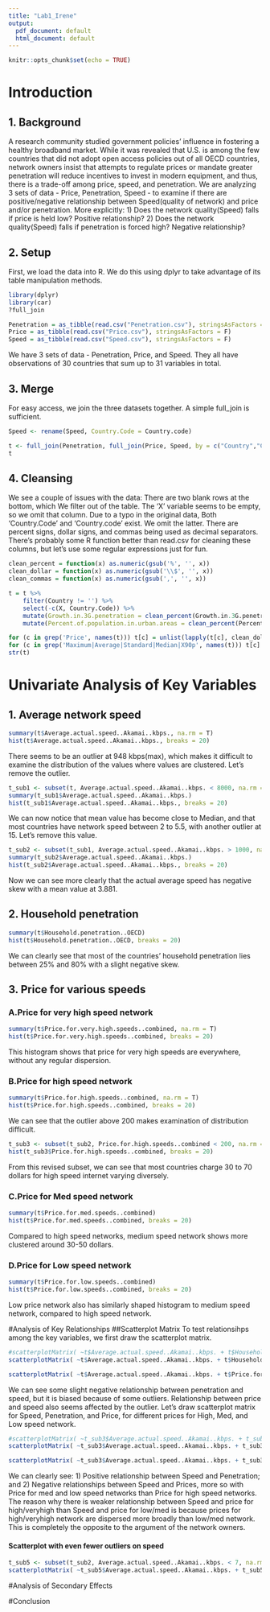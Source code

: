 ---
title: "Lab1_Irene"
output:
  pdf_document: default
  html_document: default
---

```{r setup, include=FALSE}
knitr::opts_chunk$set(echo = TRUE)
```

# Introduction
## 1. Background
A research community studied government policies' influence in fostering a healthy broadband market. While it was revealed that U.S. is among the few countries that did not adopt open access policies out of all OECD countries, network owners insist that attempts to regulate prices or mandate greater penetration will reduce incentives to invest in modern equipment, and thus, there is a trade-off among price, speed, and penetration.
We are analyzing 3 sets of data - Price, Penetration, Speed - to examine if there are positive/negative relationship between Speed(quality of network) and price and/or penetration.
More explicitly:
1) Does the network quality(Speed) falls if price is held low? Positive relationship?
2) Does the network quality(Speed) falls if penetration is forced high? Negative relationship?

## 2. Setup
First, we load the data into R. We do this using dplyr to take advantage of its table manipulation methods.
```{r}
library(dplyr)
library(car)
?full_join

Penetration = as_tibble(read.csv("Penetration.csv"), stringsAsFactors = F)
Price = as_tibble(read.csv("Price.csv"), stringsAsFactors = F)
Speed = as_tibble(read.csv("Speed.csv"), stringsAsFactors = F)
```
We have 3 sets of data - Penetration, Price, and Speed. They all have observations of 30 countries that sum up to 31 variables in total.

## 3. Merge
For easy access, we join the three datasets together. A simple full_join is sufficient.
```{r}
Speed <- rename(Speed, Country.Code = Country.code)

t <- full_join(Penetration, full_join(Price, Speed, by = c("Country","Country.Code"), copy = FALSE), by = c("Country","Country.Code"), copy = FALSE)
t
```

## 4. Cleansing
We see a couple of issues with the data:
There are two blank rows at the bottom, which We filter out of the table.
The 'X' variable seems to be empty, so we omit that column.
Due to a typo in the original data, Both 'Country.Code' and 'Country.code' exist. We omit the latter.
There are percent signs, dollar signs, and commas being used as decimal separators. There's probably some R function better than read.csv for cleaning these columns, but let's use some regular expressions just for fun.
```{r}
clean_percent = function(x) as.numeric(gsub('%', '', x))
clean_dollar = function(x) as.numeric(gsub('\\$', '', x))
clean_commas = function(x) as.numeric(gsub(',', '', x))

t = t %>%
    filter(Country != '') %>%
    select(-c(X, Country.Code)) %>%
    mutate(Growth.in.3G.penetration = clean_percent(Growth.in.3G.penetration)) %>%
    mutate(Percent.of.population.in.urban.areas = clean_percent(Percent.of.population.in.urban.areas))

for (c in grep('Price', names(t))) t[c] = unlist(lapply(t[c], clean_dollar))
for (c in grep('Maximum|Average|Standard|Median|X90p', names(t))) t[c] = unlist(lapply(t[c], clean_commas))
str(t)
```

# Univariate Analysis of Key Variables
## 1. Average network speed
```{r}
summary(t$Average.actual.speed..Akamai..kbps., na.rm = T)
hist(t$Average.actual.speed..Akamai..kbps., breaks = 20)
```
There seems to be an outlier at 948 kbps(max), which makes it difficult to examine the distribution of the values where values are clustered. Let's remove the outlier.
```{r}
t_sub1 <- subset(t, Average.actual.speed..Akamai..kbps. < 8000, na.rm = T)
summary(t_sub1$Average.actual.speed..Akamai..kbps.)
hist(t_sub1$Average.actual.speed..Akamai..kbps., breaks = 20)
```
We can now notice that mean value has become close to Median, and that most countries have network speed between 2 to 5.5, with another outlier at 15.
Let's remove this value.
```{r}
t_sub2 <- subset(t_sub1, Average.actual.speed..Akamai..kbps. > 1000, na.rm = T)
summary(t_sub2$Average.actual.speed..Akamai..kbps.)
hist(t_sub2$Average.actual.speed..Akamai..kbps., breaks = 20)
```
Now we can see more clearly that the actual average speed has negative skew with a mean value at 3.881.

## 2. Household penetration
```{r}
summary(t$Household.penetration..OECD)
hist(t$Household.penetration..OECD, breaks = 20)
```
We can clearly see that most of the countries' household penetration lies between 25% and 80% with a slight negative skew.

## 3. Price for various speeds
### A.Price for very high speed network
```{r}
summary(t$Price.for.very.high.speeds..combined, na.rm = T)
hist(t$Price.for.very.high.speeds..combined, breaks = 20)
```
This histogram shows that price for very high speeds are everywhere, without any regular dispersion.

### B.Price for high speed network
```{r}
summary(t$Price.for.high.speeds..combined, na.rm = T)
hist(t$Price.for.high.speeds..combined, breaks = 20)
```
We can see that the outlier above 200 makes examination of distribution difficult.
```{r}
t_sub3 <- subset(t_sub2, Price.for.high.speeds..combined < 200, na.rm = T)
hist(t_sub3$Price.for.high.speeds..combined, breaks = 20)
```
From this revised subset, we can see that most countries charge 30 to 70 dollars for high speed internet varying diversely.

### C.Price for Med speed network
```{r}
summary(t$Price.for.med.speeds..combined)
hist(t$Price.for.med.speeds..combined, breaks = 20)
```
Compared to high speed networks, medium speed network shows more clustered around 30-50 dollars.

### D.Price for Low speed network
```{r}
summary(t$Price.for.low.speeds..combined)
hist(t$Price.for.low.speeds..combined, breaks = 20)
```
Low price network also has similarly shaped histogram to medium speed network, compared to high speed network.

#Analysis of Key Relationships
##Scatterplot Matrix
To test relationsihps among the key variables, we first draw the scatterplot matrix.
```{r}
#scatterplotMatrix( ~t$Average.actual.speed..Akamai..kbps. + t$Household.penetration..OECD + t$Price.for.very.high.speeds..combined + t$Price.for.high.speeds..combined + t$Price.for.med.speeds..combined + t$Price.for.low.speeds..combined, diagonal = "hist")
scatterplotMatrix( ~t$Average.actual.speed..Akamai..kbps. + t$Household.penetration..OECD, diagonal = 'hist')
```
```{r}
scatterplotMatrix( ~t$Average.actual.speed..Akamai..kbps. + t$Price.for.very.high.speeds..combined + t$Price.for.high.speeds..combined, diagonal = 'hist')
```

We can see some slight negative relationship between penetration and speed, but it is biased because of some outliers. Relationship between price and speed also seems affected by the outlier.
Let's draw scatterplot matrix for Speed, Penetration, and Price, for different prices for High, Med, and Low speed network.

```{r}
#scatterplotMatrix( ~t_sub3$Average.actual.speed..Akamai..kbps. + t_sub3$Household.penetration..OECD + t_sub3$Price.for.very.high.speeds..combined + t_sub3$Price.for.high.speeds..combined + t_sub3$Price.for.med.speeds..combined + t_sub3$Price.for.low.speeds..combined, diagonal = "hist")
scatterplotMatrix( ~t_sub3$Average.actual.speed..Akamai..kbps. + t_sub3$Household.penetration..OECD, diagonal = 'hist')
```

```{r}
scatterplotMatrix( ~t_sub3$Average.actual.speed..Akamai..kbps. + t_sub3$Price.for.high.speeds..combined + t_sub3$Price.for.very.high.speeds..combined, diagonal = "hist")
```
We can clearly see:
1) Positive relationship between Speed and Penetration; and
2) Negative relationships between Speed and Prices, more so with Price for med and low speed networks than Price for high speed networks.
The reason why there is weaker relationship between Speed and price for high/veryhigh than Speed and price for low/med is because prices for high/veryhigh network are dispersed more broadly than low/med network.
This is completely the opposite to the argument of the network owners.


#### Scatterplot with even fewer outliers on speed
```{r}
t_sub5 <- subset(t_sub2, Average.actual.speed..Akamai..kbps. < 7, na.rm = T)
scatterplotMatrix( ~t_sub5$Average.actual.speed..Akamai..kbps. + t_sub5$Household.penetration..OECD + t_sub5$Price.for.very.high.speeds..combined + t_sub5$Price.for.high.speeds..combined + t_sub5$Price.for.med.speeds..combined + t_sub5$Price.for.low.speeds..combined, diagonal = "hist")
```


#Analysis of Secondary Effects


#Conclusion

